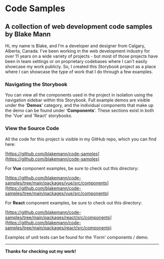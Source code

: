 # Code Samples
## A collection of web development code samples by Blake Mann

Hi, my name is Blake, and I'm a developer and designer from Calgary, Alberta, Canada. I've been working in the web development industry for over 11 years on a wide variety of projects - but most of those projects have been in team settings or on proprietary codebases where I can't easily showcase my work publicly. So, I created this Storybook project as a place where I can showcase the type of work that I do through a few examples.

### Navigating the Storybook

You can view all the components used in the project in isolation using the navigation sidebar within this Storybook. Full example demos are visible under the '**Demos**' category, and the individual components that make up the demo can be found under '**Components**'. These sections exist in both the 'Vue' and 'React' storybooks.

### View the Source Code

All the code for this project is visible in my GitHub repo, which you can find here:

[https://github.com/blakemann/code-samples](https://github.com/blakemann/code-samples)

For **Vue** component examples, be sure to check out this directory:

[https://github.com/blakemann/code-samples/tree/main/packages/vue/src/components](https://github.com/blakemann/code-samples/tree/main/packages/vue/src/components)

For **React** component examples, be sure to check out this directory:

[https://github.com/blakemann/code-samples/tree/main/packages/react/src/components](https://github.com/blakemann/code-samples/tree/main/packages/react/src/components)

Examples of unit tests can be found for the 'Form' components / demo.

---

**Thanks for checking out my work!**
